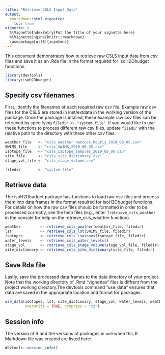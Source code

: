 ```yaml
---
title: "Retrieve CSLS Input Data"
output: 
  rmarkdown::html_vignette:
    toc: true
vignette: >
  %\VignetteIndexEntry{Put the title of your vignette here}
  %\VignetteEngine{knitr::rmarkdown}
  \usepackage[utf8]{inputenc}
---
```


This document demonstrates how to retrieve raw CSLS input data from csv files
and save it as an .Rda file in the format required for isoH2Obudget functions.

```r
library(devtools)
library(isoH2Obudget)
```

## Specify csv filenames
First, identify the filenames of each required raw csv file. Example raw csv
files for the CSLS are stored in inst/extdata in the working version of the
package. Once the package is intalled, these example raw csv files can be
retrieved by specifying `filedir <- "system.file"`. If you would like to use
these functions to process different raw csv files, update `filedir` with the
relative path to the directory with these other csv files.

```r
weather_file   <- "csls_weather_hancock_hourly_2019_09_06.csv"
SWIMS_file     <- "csls_SWIMS_2019_09_05.csv"
isotope_file   <- "csls_isotope_samples_2019_09_06.csv"
site_file      <- "csls_site_dictionary.csv"
stage_vol_file <- "csls_stage_volume.csv"

filedir        <- "system.file"
```

## Retrieve data
The isoH2Obudget package has functions to load raw csv files and process them
into data frames in the format required for isoH2Obudget functions. For details
on how the raw csv files should be formatted in order to be processed correctly,
see the help files (e.g., enter `?retrieve_csls_weather` in the console for help
on the retrieve_csls_weather function).

```r
weather         <- retrieve_csls_weather(weather_file, filedir)
lst             <- retrieve_csls_lst(SWIMS_file, filedir)
isotopes        <- retrieve_csls_isotopes(isotope_file, filedir)
water_levels    <- retrieve_csls_water_levels()
stage_vol       <- retrieve_csls_stage_volume(stage_vol_file, filedir)
site_dictionary <- retrieve_csls_site_dictionary(site_file, filedir)
```

## Save Rda file
Lastly, save the processed data frames to the data directory of your project.
Note that the working directory of .Rmd "vignettes" files is diffrent from the
project working directory.The devtools command "use_data" ensures that data are
saved in the appropriate location and format for packages.

```r
use_data(isotopes, lst, site_dictionary, stage_vol, water_levels, weather,
         overwrite = TRUE, compress = "xz")
```

## Session info
The version of R and the versions of packages in use when this R Markdown file
was created are listed here:

```r
devtools::session_info()
```
